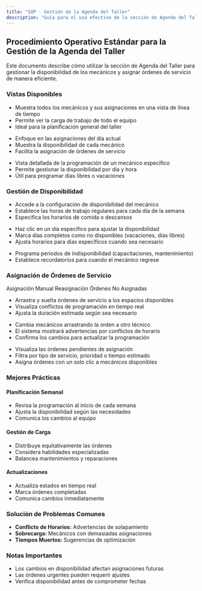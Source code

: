 ```yaml
---
title: "SOP · Gestión de la Agenda del Taller"
description: "Guía para el uso efectivo de la sección de Agenda del Taller, incluyendo la gestión de disponibilidad de mecánicos y la asignación de órdenes de servicio."
---
```


## Procedimiento Operativo Estándar para la Gestión de la Agenda del Taller

<Info>
Este documento describe cómo utilizar la sección de Agenda del Taller para gestionar la disponibilidad de los mecánicos y asignar órdenes de servicio de manera eficiente.
</Info>

### Vistas Disponibles

<Steps titleSize="h4">
  <Step title="1 · Vista General (All Mechanics Schedule)" icon="layout-dashboard" iconType="solid" stepNumber={1}>
    <ul>
      <li>Muestra todos los mecánicos y sus asignaciones en una vista de línea de tiempo</li>
      <li>Permite ver la carga de trabajo de todo el equipo</li>
      <li>Ideal para la planificación general del taller</li>
    </ul>
  </Step>

  <Step title="2 · Vista Diaria (Daily Schedule)" icon="calendar-day" iconType="solid" stepNumber={2}>
    <ul>
      <li>Enfoque en las asignaciones del día actual</li>
      <li>Muestra la disponibilidad de cada mecánico</li>
      <li>Facilita la asignación de órdenes de servicio</li>
    </ul>
  </Step>

  <Step title="3 · Calendario del Mecánico" icon="user-clock" iconType="solid" stepNumber={3}>
    <ul>
      <li>Vista detallada de la programación de un mecánico específico</li>
      <li>Permite gestionar la disponibilidad por día y hora</li>
      <li>Útil para programar días libres o vacaciones</li>
    </ul>
  </Step>
</Steps>

### Gestión de Disponibilidad

<Accordion>
  <AccordionItem title="Configurar Horario Base" defaultOpen={true}>
    <ul>
      <li>Accede a la configuración de disponibilidad del mecánico</li>
      <li>Establece las horas de trabajo regulares para cada día de la semana</li>
      <li>Especifica los horarios de comida o descansos</li>
    </ul>
  </AccordionItem>

  <AccordionItem title="Modificar Disponibilidad">
    <ul>
      <li>Haz clic en un día específico para ajustar la disponibilidad</li>
      <li>Marca días completos como no disponibles (vacaciones, días libres)</li>
      <li>Ajusta horarios para días específicos cuando sea necesario</li>
    </ul>
  </AccordionItem>

  <AccordionItem title="Indisponibilidad Temporal">
    <ul>
      <li>Programa periodos de indisponibilidad (capacitaciones, mantenimiento)</li>
      <li>Establece recordatorios para cuando el mecánico regrese</li>
    </ul>
  </AccordionItem>
</Accordion>

### Asignación de Órdenes de Servicio

<Tabs>
  <TabList>
    <Tab>Asignación Manual</Tab>
    <Tab>Reasignación</Tab>
    <Tab>Órdenes No Asignadas</Tab>
  </TabList>

  <TabPanel>
    <ul>
      <li>Arrastra y suelta órdenes de servicio a los espacios disponibles</li>
      <li>Visualiza conflictos de programación en tiempo real</li>
      <li>Ajusta la duración estimada según sea necesario</li>
    </ul>
  </TabPanel>

  <TabPanel>
    <ul>
      <li>Cambia mecánicos arrastrando la orden a otro técnico</li>
      <li>El sistema mostrará advertencias por conflictos de horario</li>
      <li>Confirma los cambios para actualizar la programación</li>
    </ul>
  </TabPanel>

  <TabPanel>
    <ul>
      <li>Visualiza las órdenes pendientes de asignación</li>
      <li>Filtra por tipo de servicio, prioridad o tiempo estimado</li>
      <li>Asigna órdenes con un solo clic a mecánicos disponibles</li>
    </ul>
  </TabPanel>
</Tabs>

### Mejores Prácticas

<Grid cols={3} gap={4}>
  <Card>
    <CardHeader>
      <CalendarIcon />
      <h4>Planificación Semanal</h4>
    </CardHeader>
    <CardContent>
      <ul>
        <li>Revisa la programación al inicio de cada semana</li>
        <li>Ajusta la disponibilidad según las necesidades</li>
        <li>Comunica los cambios al equipo</li>
      </ul>
    </CardContent>
  </Card>

  <Card>
    <CardHeader>
      <UsersIcon />
      <h4>Gestión de Carga</h4>
    </CardHeader>
    <CardContent>
      <ul>
        <li>Distribuye equitativamente las órdenes</li>
        <li>Considera habilidades especializadas</li>
        <li>Balancea mantenimientos y reparaciones</li>
      </ul>
    </CardContent>
  </Card>

  <Card>
    <CardHeader>
      <ClockIcon />
      <h4>Actualizaciones</h4>
    </CardHeader>
    <CardContent>
      <ul>
        <li>Actualiza estados en tiempo real</li>
        <li>Marca órdenes completadas</li>
        <li>Comunica cambios inmediatamente</li>
      </ul>
    </CardContent>
  </Card>
</Grid>

### Solución de Problemas Comunes

<Callout type="warning" title="Atención">
  <ul>
    <li><strong>Conflicto de Horarios:</strong> Advertencias de solapamiento</li>
    <li><strong>Sobrecarga:</strong> Mecánicos con demasiadas asignaciones</li>
    <li><strong>Tiempos Muertos:</strong> Sugerencias de optimización</li>
  </ul>
</Callout>

### Notas Importantes

<Warning>
  <ul>
    <li>Los cambios en disponibilidad afectan asignaciones futuras</li>
    <li>Las órdenes urgentes pueden requerir ajustes</li>
    <li>Verifica disponibilidad antes de comprometer fechas</li>
  </ul>
</Warning>